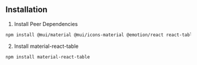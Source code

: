 ## Installation

1. Install Peer Dependencies

```bash
npm install @mui/material @mui/icons-material @emotion/react react-table
```

2. Install material-react-table

```bash
npm install material-react-table
```
